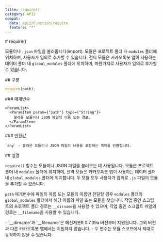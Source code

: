 ```yaml
---
title: require()
category: API2
compat:
  data: api2/Function/require
  feature: "*"
---
```


<Section>
  # require()

  모듈이나 `.json` 파일을 불러옵니다(import). 모듈은 프로젝트 폴더 내 `modules` 폴더에 위치하며, 사용자가 임의로 추가할 수 있습니다. 
  전역 모듈은 카카오톡봇 앱이 사용하는 데이터 폴더 내 `global_modules` 폴더에 위치하며, 마찬가지로 사용자가 임의로 추가할 수 있습니다.
</Section>
<Section>
  ## 구문

  ~~~js
  require(path);
  ~~~

  <Section>
    ### 매개변수

    <ParamList>
      <ParamItem param={"path"} type={"String"}>
        불러올 모듈이나 JSON 파일의 이름 또는 경로.
      </ParamItem>
    </ParamList>
  </Section>
  <Section>
    ### 반환값

    `any` - 불러온 모듈이나 JSON 파일의 내용을 포함하는 객체를 반환합니다.
</Section>
<Section>
  ## 설명

  `require()` 함수는 모듈이나 JSON 파일을 불러오는 데 사용됩니다. 모듈은 프로젝트 폴더 내 `modules` 폴더에 위치하며, 전역 모듈은 카카오톡봇 앱이 사용하는 데이터 폴더 내 `global_modules` 폴더에 위치합니다.
  두 모듈 모두 사용자가 임의로 `.js` 파일의 모듈을 추가할 수 있습니다.

  `path` 매개변수에 파일의 이름 또는 모듈의 이름만 전달할 경우 `modules` 폴더와 `global_modules` 폴더에서 해당 이름의 파일 또는 모듈을 찾습니다. 
  작업 중인 스크립트의 프로젝트 폴더 경로는 `__dirname`을 사용할 수 있으며, 작업 중인 스크립트 파일의 경로는 `__filename`을 사용할 수 있습니다.

  <Noti type="warning">
    - `__dirname`과 `__filename`은 메신저봇R 0.7.39a 버전부터 지원됩니다. 그외 버전과 다른 카카오톡봇 앱에서는 지원하지 않습니다.
    - 두 변수는 모듈 스코프에서 제대로 동작하지 않을 수 있습니다.
  </Noti>
</Section>